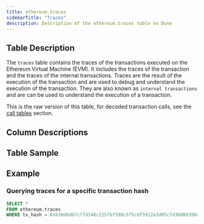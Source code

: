 ```yaml
---
title: ethereum.traces
sidebarTitle: "Traces"
description: Description of the ethereum.traces table on Dune
---
```


## Table Description

The `traces` table contains the traces of the transactions executed on the Ethereum Virtual Machine (EVM). It includes the traces of the transaction and the traces of the internal transactions. Traces are the result of the execution of the transaction and are used to debug and understand the execution of the transaction. They are also known as `internal transactions` and are can be used to understand the execution of a transaction.

This is the raw version of this table, for decoded transaction calls, see the [call tables](/data-catalog/evm/ethereum/decoded/call-tables) section. 

## Column Descriptions


<ColumnDescriptions tableSchema="ethereum" tableName="traces" />

## Table Sample


<TableSample tableSchema="ethereum" tableName="traces" />

## Example 

### Querying traces for a specific transaction hash

```sql
SELECT *
FROM ethereum.traces
WHERE tx_hash = 0xb30d6d67cf7d148c2257bf598c5f5cdf5912a3d05c7d3b000398d675d2fa912c
```

